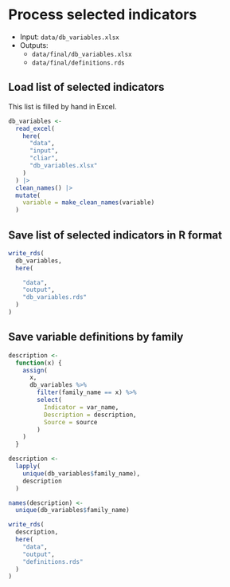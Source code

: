 # Process selected indicators

- Input: `data/db_variables.xlsx`
- Outputs: 
  - `data/final/db_variables.xlsx`
  - `data/final/definitions.rds`

## Load list of selected indicators

This list is filled by hand in Excel.

```r
db_variables <-
  read_excel(
    here(
      "data",
      "input",
      "cliar",
      "db_variables.xlsx"
    )
  ) |> 
  clean_names() |> 
  mutate(
    variable = make_clean_names(variable)
  )
```

## Save list of selected indicators in R format

```r
write_rds(
  db_variables,
  here(

    "data",
    "output",
    "db_variables.rds"
  )
)
```

## Save variable definitions by family

```r
description <- 
  function(x) {
    assign(
      x,
      db_variables %>%
        filter(family_name == x) %>%
        select(
          Indicator = var_name,
          Description = description,
          Source = source
        )
    )
  }

description <-
  lapply(
    unique(db_variables$family_name),
    description
  )

names(description) <- 
  unique(db_variables$family_name)

write_rds(
  description,
  here(
    "data",
    "output",
    "definitions.rds"
  )
)
```
